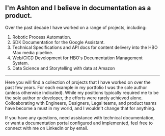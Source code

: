 
## I'm Ashton and I believe in documentation as a product.

Over the past decade I have worked on a range of projects, including:

<ol class="test">
    <li>Robotic Process Automation.</li>
    <li>SDK Documentation for the Google Assistant.</li>
    <li>Technical Specifications and API docs for content delivery into the HBO Max media pipeline.</li>
    <li>Web/CICD Development for HBO's Documentation Management System.</li>
    <li>Data Science and Storytelling with data at Amazon</li>
</ol>

---

Here you will find a collection of projects that I have worked on over the past few years. For each example in my portfolio I was the sole author (unless otherwise indicated).
While my positions typically required me to be the sole author or developer, the efforts were rarely achieved alone. Colloaborating with Engineers, Designers, Legal teams, and 
product teams have become a must in my world, and I wouldn't change that for anything.

If you have any questions, need assistance with technical documentation, or want a documentation portal configured and implemented, feel free to connect with me on LinkedIn or by email.


